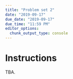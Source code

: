```yaml
---
title: "Problem set 2"
date: "2019-09-17"
due_date: "2019-09-17"
due_time: "11:59 PM"
editor_options: 
  chunk_output_type: console
---
```


# Instructions

TBA.